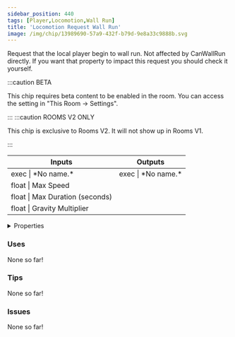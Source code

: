 ```yaml
---
sidebar_position: 440
tags: [Player,Locomotion,Wall Run]
title: 'Locomotion Request Wall Run'
image: /img/chip/13989690-57a9-432f-b79d-9e8a33c9888b.svg
---
```


Request that the local player begin to wall run. Not affected by CanWallRun directly. If you want that property to impact this request you should check it yourself.

:::caution BETA

This chip requires beta content to be enabled in the room. You can access the setting in "This Room -> Settings".

:::
:::caution ROOMS V2 ONLY

This chip is exclusive to Rooms V2. It will not show up in Rooms V1.

:::


<IChip uuid="13989690-57a9-432f-b79d-9e8a33c9888b"/>

<table><thead><tr><th>Inputs</th><th>Outputs</th></tr></thead><tbody><tr><td>exec | *No name.*</td><td>exec | *No name.*</td></tr><tr><td>float | Max Speed</td><td /></tr><tr><td>float | Max Duration (seconds)</td><td /></tr><tr><td>float | Gravity Multiplier</td><td /></tr></tbody></table>

<details>
  <summary>Properties</summary>
  <div>
    <div>
    <table>
      <tbody>
        <tr>
          <td>Is beta required?</td>
          <td>Yes</td>
        </tr>
        <tr>
          <td>Is chip a trolling risk?</td>
          <td>No</td>
        </tr>
        <tr>
          <td>Is chip a role assignment risk?</td>
          <td>No</td>
        </tr>
        <tr>
          <td>Chip UUID</td>
          <td>13989690-57a9-432f-b79d-9e8a33c9888b</td>
        </tr>
        <tr>
          <td>Room availability</td>
          <td>Rooms V2 only</td>
        </tr>
      </tbody>
    </table>
    </div>
  </div>
</details>

### Uses

None so far!

### Tips

None so far!

### Issues

None so far!